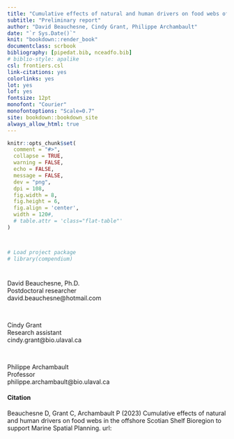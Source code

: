 ```yaml
---
title: "Cumulative effects of natural and human drivers on food webs of the Scotian Shelf Bioregion to support Marine Spatial Planning"
subtitle: "Preliminary report"
author: "David Beauchesne, Cindy Grant, Philippe Archambault"
date: "`r Sys.Date()`"
knit: "bookdown::render_book"
documentclass: scrbook
bibliography: [pipedat.bib, nceadfo.bib]
# biblio-style: apalike
csl: frontiers.csl
link-citations: yes
colorlinks: yes
lot: yes
lof: yes
fontsize: 12pt
monofont: "Courier"
monofontoptions: "Scale=0.7"
site: bookdown::bookdown_site
always_allow_html: true
---
```


<!-- description: "TO WRITE"
url: 'https\://bookdown.org/yihui/bookdown/'
github-repo: rstudio/bookdown
cover-image: images/cover.jpg -->

<!--
setwd("./report")
suppressWarnings(bookdown::render_book("index.Rmd", "bookdown::gitbook"))
setwd("../")
-->

<!--
<img src="https://img.shields.io/badge/Zone-Fluvial-brightgreen">
-->


```r
knitr::opts_chunk$set(
  comment = "#>",
  collapse = TRUE,
  warning = FALSE,
  echo = FALSE,
  message = FALSE,
  dev = "png",
  dpi = 108,
  fig.width = 8,
  fig.height = 6,
  fig.align = 'center',
  width = 120#,
  # table.attr = 'class="flat-table"'
)



# Load project package
# library(compendium)
```

# {-}

David Beauchesne, Ph.D. <br/>
Postdoctoral researcher<br/>
david.beauchesne@hotmail.com<br/>

<br/>

Cindy Grant<br/>
Research assistant<br/>
cindy.grant@bio.ulaval.ca<br/>

<br/>

Philippe Archambault<br/>
Professor<br/>
philippe.archambault@bio.ulaval.ca<br/>


#### Citation {-}

Beauchesne D, Grant C, Archambault P (2023) Cumulative effects of natural and human drivers on food webs in the offshore Scotian Shelf Bioregion to support Marine Spatial Planning. url: 

